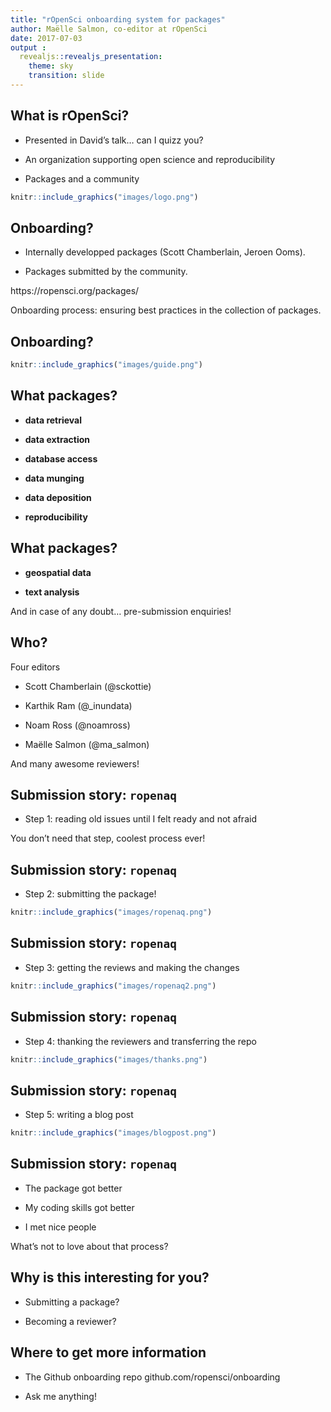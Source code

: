 ```yaml
---
title: "rOpenSci onboarding system for packages"
author: Maëlle Salmon, co-editor at rOpenSci
date: 2017-07-03
output :
  revealjs::revealjs_presentation:
    theme: sky
    transition: slide
---
```


## What is rOpenSci?

* Presented in David's talk... can I quizz you?

* An organization supporting open science and reproducibility

* Packages and a community

```r
knitr::include_graphics("images/logo.png")
```

## Onboarding?

* Internally developped packages (Scott Chamberlain, Jeroen Ooms).

* Packages submitted by the community.

https://ropensci.org/packages/

Onboarding process: ensuring best practices in the collection of packages.

## Onboarding?

```r
knitr::include_graphics("images/guide.png")
```

## What packages?

* __data retrieval__

* __data extraction__

* __database access__

* __data munging__

* __data deposition__

* __reproducibility__

## What packages?

* __geospatial data__

* __text analysis__

And in case of any doubt... pre-submission enquiries!

## Who?

Four editors

* Scott Chamberlain (@sckottie)

* Karthik Ram (@_inundata)

* Noam Ross (@noamross)

* Maëlle Salmon (@ma_salmon)

And many awesome reviewers!

## Submission story: `ropenaq`

* Step 1: reading old issues until I felt ready and not afraid

You don't need that step, coolest process ever!


## Submission story: `ropenaq`

* Step 2: submitting the package!

```r
knitr::include_graphics("images/ropenaq.png")
```

## Submission story: `ropenaq`

* Step 3: getting the reviews and making the changes

```r
knitr::include_graphics("images/ropenaq2.png")
```

## Submission story: `ropenaq`

* Step 4: thanking the reviewers and transferring the repo

```r
knitr::include_graphics("images/thanks.png")
```

## Submission story: `ropenaq`

* Step 5: writing a blog post

```r
knitr::include_graphics("images/blogpost.png")
```

## Submission story: `ropenaq`

* The package got better

* My coding skills got better

* I met nice people

What's not to love about that process?

## Why is this interesting for you?

* Submitting a package?

* Becoming a reviewer?

## Where to get more information

* The Github onboarding repo github.com/ropensci/onboarding

* Ask me anything!